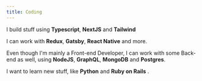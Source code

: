 ```yaml
---
title: Coding
---
```


I build stuff using **Typescript**, **NextJS** and **Tailwind**

I can work with **Redux**, **Gatsby**, **React Native** and more.

Even though I'm mainly a Front-end Developer, I can work with some Back-end as well, using **NodeJS**, **GraphQL**, **MongoDB** and **Postgres**.

I want to learn new stuff, like **Python** and **Ruby on Rails** .
